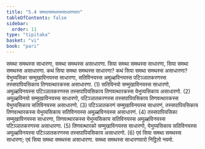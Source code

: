 ```yaml
---
title: "5.4 समथासमथस्ससाधारणवार"
tableOfContents: false
sidebar:
  order: 11
type: "tipitaka"
basket: "vi"
book: "pari"
---
```



<DynamicBreadcrumb />

<Division number="299" book="pari">

<Paragraph number="1261" book="pari">
समथा समथस्स साधारणा, समथा समथस्स असाधारणा. सिया समथा समथस्स साधारणा, सिया समथा समथस्स असाधारणा.
</Paragraph>

<Paragraph number="1262" book="pari">
कथं सिया समथा समथस्स साधारणा? कथं सिया समथा समथस्स असाधारणा? येभुय्यसिका सम्मुखाविनयस्स साधारणा, सतिविनयस्स अमूळ्हविनयस्स पटिञ्ञातकरणस्स तस्सपापियसिकाय तिणवत्थारकस्स असाधारणा. (1)
</Paragraph>

<Paragraph number="1263" book="pari">
सतिविनयो सम्मुखाविनयस्स साधारणो, अमूळ्हविनयस्स पटिञ्ञातकरणस्स तस्सपापियसिकाय तिणवत्थारकस्स येभुय्यसिकाय असाधारणो. (2)
</Paragraph>

<Paragraph number="1264" book="pari">
अमूळ्हविनयो सम्मुखाविनयस्स साधारणो, पटिञ्ञातकरणस्स तस्सपापियसिकाय तिणवत्थारकस्स येभुय्यसिकाय सतिविनयस्स असाधारणो. (3)
</Paragraph>

<Paragraph number="1265" book="pari">
पटिञ्ञातकरणं सम्मुखाविनयस्स साधारणं, तस्सपापियसिकाय तिणवत्थारकस्स येभुय्यसिकाय सतिविनयस्स अमूळ्हविनयस्स असाधारणं. (4)
</Paragraph>

<Paragraph number="1266" book="pari">
तस्सपापियसिका सम्मुखाविनयस्स साधारणा, तिणवत्थारकस्स येभुय्यसिकाय सतिविनयस्स अमूळ्हविनयस्स पटिञ्ञातकरणस्स असाधारणा. (5)
</Paragraph>

<Paragraph number="1267" book="pari">
तिणवत्थारको सम्मुखाविनयस्स साधारणो, येभुय्यसिकाय सतिविनयस्स अमूळ्हविनयस्स पटिञ्ञातकरणस्स तस्सपापियसिकाय असाधारणो. (6)
</Paragraph>

<Paragraph number="1268" book="pari">
एवं सिया समथा समथस्स साधारणा; एवं सिया समथा समथस्स असाधारणा.

</Paragraph>
</Division>

<Paragraph number="1269" type="center" book="pari">
समथा समथस्स साधारणवारो निट्ठितो नवमो.
</Paragraph>